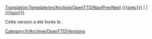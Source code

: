 <noinclude>[[Translation:Template/en/Archive/OpenTTD/NaviPrevNext]]</noinclude><includeonly>[[Category:fr/Archive/OpenTTD/Versions]]</includeonly>
[[{{{prec}}}]] | '''{{PAGENAME}}''' | [[{{{suiv}}}]]

Cette version a été livrée le {{{date}}}.